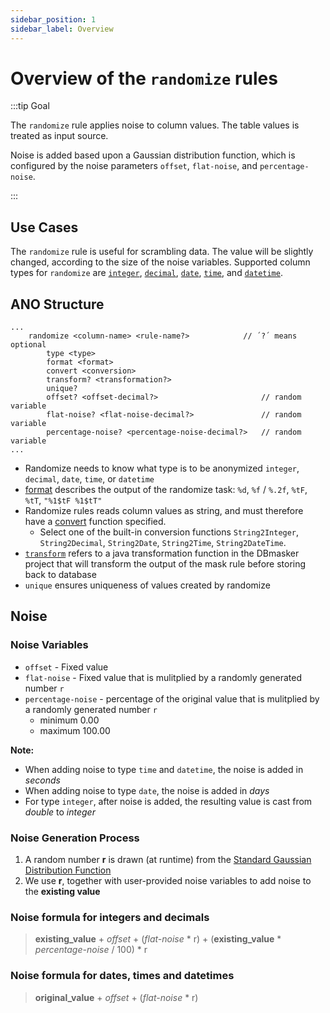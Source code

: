 ```yaml
---
sidebar_position: 1
sidebar_label: Overview
---
```


# Overview of the `randomize` rules

:::tip Goal

The `randomize` rule applies noise to column values. The table values is treated as input source.

Noise is added based upon a Gaussian distribution function, which is configured by the noise parameters `offset`, `flat-noise`, and `percentage-noise`.

:::

## Use Cases

The `randomize` rule is useful for scrambling data. The value will be slightly changed, according to the size of the noise variables. Supported column types for `randomize` are
[`integer`](../randomize-integer), [`decimal`](../randomize-decimal), [`date`](../randomize-date), [`time`](../randomize-time), and [`datetime`](../randomize-datetime).

## ANO Structure

```ano
...
    randomize <column-name> <rule-name?>            // ´?´ means optional
        type <type>
        format <format>
        convert <conversion>
        transform? <transformation?>
        unique?
        offset? <offset-decimal?>                       // random variable
        flat-noise? <flat-noise-decimal?>               // random variable
        percentage-noise? <percentage-noise-decimal?>   // random variable
...
```

- Randomize needs to know what type is to be anonymized `integer`, `decimal`, `date`, `time`, or `datetime`
- [format](../../format-output) describes the output of the randomize task: `%d`, `%f` / `%.2f`, `%tF`, `%tT`, `"%1$tF %1$tT"`
- Randomize rules reads column values as string, and must therefore have a [convert](../../convert) function specified.
  - Select one of the built-in conversion functions `String2Integer`, `String2Decimal`, `String2Date`, `String2Time`, `String2DateTime`.
- [`transform`](../../transform) refers to a java transformation function in the DBmasker project that will transform the output of the mask rule before storing back to database
- `unique` ensures uniqueness of values created by randomize

## Noise

### Noise Variables

- `offset` - Fixed value
- `flat-noise` - Fixed value that is mulitplied by a randomly generated number `r`
- `percentage-noise` - percentage of the original value that is mulitplied by a randomly generated number `r`
  - minimum 0.00
  - maximum 100.00

**Note:**

- When adding noise to type `time` and `datetime`, the noise is added in _seconds_
- When adding noise to type `date`, the noise is added in _days_
- For type `integer`, after noise is added, the resulting value is cast from _double_ to _integer_

### Noise Generation Process

1. A random number **r** is drawn (at runtime) from the [Standard Gaussian Distribution Function](https://en.wikipedia.org/wiki/Normal_distribution#Standard_normal_distribution)
2. We use **r**, together with user-provided noise variables to add noise to the **existing value**

### Noise formula for integers and decimals

> **existing_value** + _offset_ + (_flat-noise_ \* r) + (**existing_value** \* _percentage-noise_ / 100) \* r

### Noise formula for dates, times and datetimes

> **original_value** + _offset_ + (_flat-noise_ \* r)
